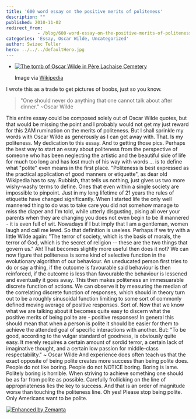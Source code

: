 ```yaml
---
title: '600 word essay on the positive merits of politeness'
description: ""
published: 2010-11-02
redirect_from: 
            - /blog/600-word-essay-on-the-positive-merits-of-politeness/swizec/1485
categories: 'Essay, Oscar Wilde, Uncategorized'
author: Swizec Teller
hero: ../../../defaultHero.jpg
---
```

- [![The tomb of Oscar Wilde in Père Lachaise Cemetery](http://swizec.com/blog/wp-content/uploads/2010/11/300px-Pary%C5%BC_p%C3%A8re-lachaise_wilde.jpg "The tomb of Oscar Wilde in Père Lachaise Cemetery")](http://commons.wikipedia.org/wiki/File:Pary%C5%BC_p%C3%A8re-lachaise_wilde.JPG)

  Image via [Wikipedia](http://commons.wikipedia.org/wiki/File:Pary%C5%BC_p%C3%A8re-lachaise_wilde.JPG)

I wrote this as a trade to get pictures of boobs, just so you know.

> "One should never do anything that one cannot talk about after dinner." ~Oscar Wilde

This entire essay could be composed solely out of Oscar Wilde quotes, but that would be missing the point and I probably would not get my just reward for this 2AM rumination on the merits of politeness. But I shall sprinkle my words with Oscar Wilde as generously as I can get away with. That. Is my politeness. My dedication to this essay. And to getting those pics. Perhaps the best way to start an essay about politeness from the perspective of someone who has been neglecting the artistic and the beautiful side of life for much too long and has lost much of his way with words ... is to define what "polite" even means in the first place. "Politeness is best expressed as the practical application of good manners or etiquette", as dear old Wikipedia has to say. Rubbish, that tells us nothing, just gives us two more wishy-washy terms to define. Ones that even within a single society are impossible to pinpoint. Just in my long lifetime of 21 years the rules of etiquette have changed significantly. When I started life the only well mannered thing to do was to take care you did not somehow manage to miss the diaper and I'm told, while utterly disgusting, pising all over your parents when they are changing you does not even begin to be ill mannered - it is even full of wit. Nowadays if I but imply that I am a gentleman, women laugh and call me lewd. So that definition is useless. Perhaps if we try with a little Wilde again: "The terror of society, which is the basis of morals, the terror of God, which is the secret of religion -- these are the two things that govern us." Ah! That becomes slightly more useful then does it not? We can now figure that politeness is some kind of selective function in the evolutionary algorithm of our behaviour. An uneducated person first tries to do or say a thing, if the outcome is favourable said behaviour is then reinforced, if the outcome is less than favourable the behaviour is lessened and eventually it goes away. This then makes politeness an immesuarable discrete function of actions. We can observe it by measuring the median of the correlating discrete function of responses, which should in theory turn out to be a roughly sinusoidal function limiting to some sort of commonly defined moving average of positive responses. Sort of. Now that we know what we are talking about it becomes quite easy to discern what the positive merits of being polite are - positive responses! In general this should mean that when a person is polite it should be easier for them to achieve the attended goal of specific interactions with another. But: "To be good, according to the vulgar standard of goodness, is obviously quite easy. It merely requires a certain amount of sordid terror, a certain lack of imaginative thought, and a certain low passion for middle-class respectability." ~ Oscar Wilde And experience does often teach us that the exact opposite of being polite creates more success than being polite does. People do not like boring. People do not NOTICE boring. Boring is lame. Politely boring is horrible. When striving to achieve something one should be as far from polite as possible. Carefully frollicking on the line of appropriateness lies the key to success. And that is an order of magnitude worse than touching the politeness line. Oh yes! Please stop being polite. Only Americans want to be polite.

[![Enhanced by Zemanta](http://img.zemanta.com/zemified_e.png?x-id=67604c46-7e93-417b-89d6-0d0cc9db4cea)](http://www.zemanta.com/ "Enhanced by Zemanta")
